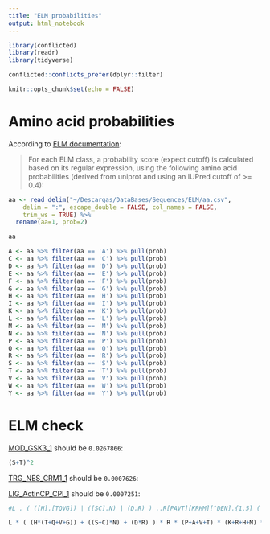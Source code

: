 ```yaml
---
title: "ELM probabilities"
output: html_notebook
---
```


```r
library(conflicted)
library(readr)
library(tidyverse)

conflicted::conflicts_prefer(dplyr::filter)

knitr::opts_chunk$set(echo = FALSE)
```


# Amino acid probabilities

According to [ELM documentation](http://elm.eu.org/help.html#filter_probability):

> For each ELM class, a probability score (expect cutoff) is calculated based on its regular expression, using the following amino acid probabilities (derived from uniprot and using an IUPred cutoff of >= 0.4):

```r
aa <- read_delim("~/Descargas/DataBases/Sequences/ELM/aa.csv", 
    delim = ":", escape_double = FALSE, col_names = FALSE, 
    trim_ws = TRUE) %>% 
  rename(aa=1, prob=2)

aa
```

```r
A <- aa %>% filter(aa == 'A') %>% pull(prob)
C <- aa %>% filter(aa == 'C') %>% pull(prob)
D <- aa %>% filter(aa == 'D') %>% pull(prob)
E <- aa %>% filter(aa == 'E') %>% pull(prob)
F <- aa %>% filter(aa == 'F') %>% pull(prob)
G <- aa %>% filter(aa == 'G') %>% pull(prob)
H <- aa %>% filter(aa == 'H') %>% pull(prob)
I <- aa %>% filter(aa == 'I') %>% pull(prob)
K <- aa %>% filter(aa == 'K') %>% pull(prob)
L <- aa %>% filter(aa == 'L') %>% pull(prob)
M <- aa %>% filter(aa == 'M') %>% pull(prob)
N <- aa %>% filter(aa == 'N') %>% pull(prob)
P <- aa %>% filter(aa == 'P') %>% pull(prob)
Q <- aa %>% filter(aa == 'Q') %>% pull(prob)
R <- aa %>% filter(aa == 'R') %>% pull(prob)
S <- aa %>% filter(aa == 'S') %>% pull(prob)
T <- aa %>% filter(aa == 'T') %>% pull(prob)
V <- aa %>% filter(aa == 'V') %>% pull(prob)
W <- aa %>% filter(aa == 'W') %>% pull(prob)
Y <- aa %>% filter(aa == 'Y') %>% pull(prob)
```

# ELM check

[MOD_GSK3_1](http://elm.eu.org/elms/MOD_GSK3_1) should be `0.0267866`:

```r
(S+T)^2
```

[TRG_NES_CRM1_1](http://elm.eu.org/elms/TRG_NES_CRM1_1) should be `0.0007626`:

[LIG_ActinCP_CPI_1](http://elm.eu.org/elms/LIG_ActinCP_CPI_1) should be `0.0007251`:

```r
#L . ( ([H].[TQVG]) | ([SC].N) | (D.R) ) ..R[PAVT][KRHM][^DEN].{1,5} ( (R.) | (.[RK]) ) ..[PAS][^P]

L * ( (H*(T+Q+V+G)) + ((S+C)*N) + (D*R) ) * R * (P+A+V+T) * (K+R+H+M) * (1-(D+E+N)) * (R+K) * (P+A+S) * (1-P)
```

